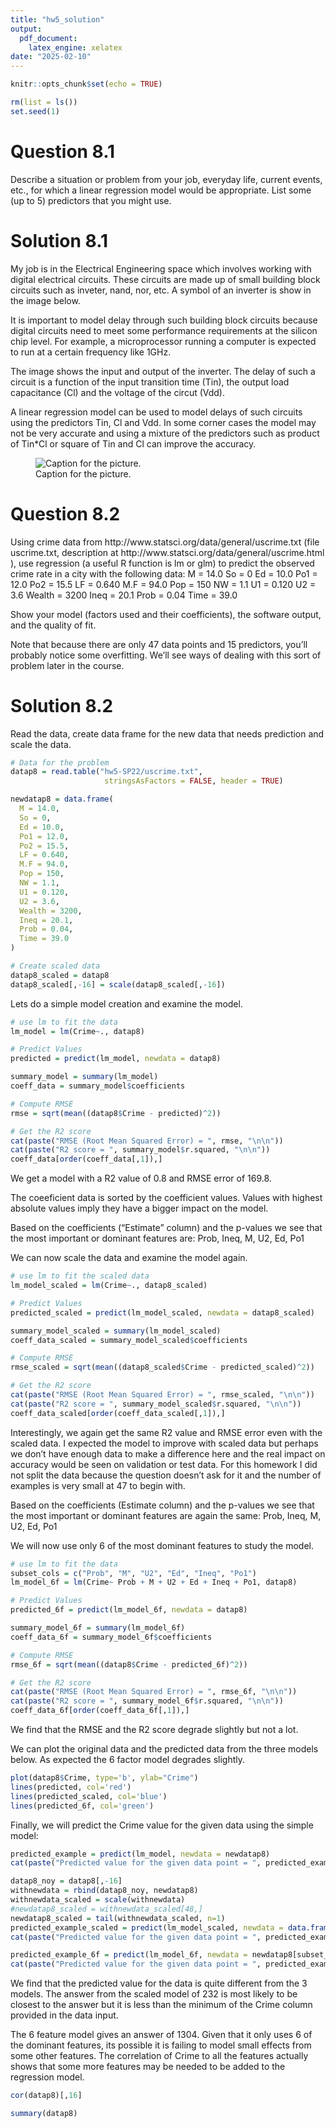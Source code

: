 ```yaml
---
title: "hw5_solution"
output:
  pdf_document:
    latex_engine: xelatex
date: "2025-02-10"
---
```


```r
knitr::opts_chunk$set(echo = TRUE)
```

```r
rm(list = ls())
set.seed(1)
```


# Question 8.1


Describe a situation or problem from your job, everyday life, current events, etc., for which a linear regression model would be appropriate. List some (up to 5) predictors that you might use.

# Solution 8.1

My job is in the Electrical Engineering space which involves working with digital electrical circuits. These circuits are made up of small building block circuits such as inveter, nand, nor, etc. A symbol of an inverter is show in the image below. 

It is important to model delay through such building block circuits because digital circuits need to meet some performance requirements at the silicon chip level. For example, a microprocessor running a computer is expected to run at a certain frequency like 1GHz. 

The image shows the input and output of the inverter. The delay of such a circuit is a function of the input transition time (Tin), the output load capacitance (Cl) and the voltage of the circut (Vdd). 

A linear regression model can be used to model delays of such circuits using the predictors Tin, Cl and Vdd. In some corner cases the model may not be very accurate and using a mixture of the predictors such as product of Tin*Cl or square of Tin and Cl can improve the accuracy. 

![Caption for the picture.](hw5-SP22/inverter.png)


# Question 8.2

Using crime data from http://www.statsci.org/data/general/uscrime.txt  (file uscrime.txt, description at http://www.statsci.org/data/general/uscrime.html ), use regression (a useful R function is lm or glm) to predict the observed crime rate in a city with the following data:
M = 14.0
So = 0
Ed = 10.0
Po1 = 12.0
Po2 = 15.5
LF = 0.640
M.F = 94.0
Pop = 150
NW = 1.1
U1 = 0.120
U2 = 3.6
Wealth = 3200
Ineq = 20.1
Prob = 0.04
Time = 39.0

Show your model (factors used and their coefficients), the software output, and the quality of fit. 

Note that because there are only 47 data points and 15 predictors, you’ll probably notice some overfitting.  We’ll see ways of dealing with this sort of problem later in the course.

# Solution 8.2

Read the data, create data frame for the new data that needs prediction and scale the data. 

```r
# Data for the problem
datap8 = read.table("hw5-SP22/uscrime.txt", 
                     stringsAsFactors = FALSE, header = TRUE)

newdatap8 = data.frame(
  M = 14.0,
  So = 0,
  Ed = 10.0,
  Po1 = 12.0,
  Po2 = 15.5,
  LF = 0.640,
  M.F = 94.0,
  Pop = 150,
  NW = 1.1,
  U1 = 0.120,
  U2 = 3.6,
  Wealth = 3200,
  Ineq = 20.1,
  Prob = 0.04,
  Time = 39.0
)

# Create scaled data
datap8_scaled = datap8
datap8_scaled[,-16] = scale(datap8_scaled[,-16])


```

Lets do a simple model creation and examine the model. 

```r

# use lm to fit the data
lm_model = lm(Crime~., datap8)

# Predict Values
predicted = predict(lm_model, newdata = datap8)

summary_model = summary(lm_model)
coeff_data = summary_model$coefficients

# Compute RMSE
rmse = sqrt(mean((datap8$Crime - predicted)^2))

# Get the R2 score
cat(paste("RMSE (Root Mean Squared Error) = ", rmse, "\n\n"))
cat(paste("R2 score = ", summary_model$r.squared, "\n\n"))
coeff_data[order(coeff_data[,1]),]
```

We get a model with a R2 value of 0.8 and RMSE error of 169.8. 

The coeeficient data is sorted by the coefficient values. Values with highest absolute values imply they have a bigger impact on the model. 

Based on the coefficients ("Estimate" column) and the p-values we see that the most important or dominant features are: Prob, Ineq, M, U2, Ed, Po1


We can now scale the data and examine the model again. 

``` r

# use lm to fit the scaled data
lm_model_scaled = lm(Crime~., datap8_scaled)

# Predict Values
predicted_scaled = predict(lm_model_scaled, newdata = datap8_scaled)

summary_model_scaled = summary(lm_model_scaled)
coeff_data_scaled = summary_model_scaled$coefficients

# Compute RMSE
rmse_scaled = sqrt(mean((datap8_scaled$Crime - predicted_scaled)^2))

# Get the R2 score
cat(paste("RMSE (Root Mean Squared Error) = ", rmse_scaled, "\n\n"))
cat(paste("R2 score = ", summary_model_scaled$r.squared, "\n\n"))
coeff_data_scaled[order(coeff_data_scaled[,1]),]

```

Interestingly, we again get the same R2 value and RMSE error even with the scaled data. I expected the model to improve with scaled data but perhaps we don't have enough data to make a difference here and the real impact on accuracy would be seen on validation or test data. For this homework I did not split the data because the question doesn't ask for it and the number of examples is very small at 47 to begin with. 

Based on the coefficients (Estimate column) and the p-values we see that the most important or dominant features are again the same: Prob, Ineq, M, U2, Ed, Po1


We will now use only 6 of the most dominant features to study the model.


```r

# use lm to fit the data
subset_cols = c("Prob", "M", "U2", "Ed", "Ineq", "Po1")
lm_model_6f = lm(Crime~ Prob + M + U2 + Ed + Ineq + Po1, datap8)

# Predict Values
predicted_6f = predict(lm_model_6f, newdata = datap8)

summary_model_6f = summary(lm_model_6f)
coeff_data_6f = summary_model_6f$coefficients

# Compute RMSE
rmse_6f = sqrt(mean((datap8$Crime - predicted_6f)^2))

# Get the R2 score
cat(paste("RMSE (Root Mean Squared Error) = ", rmse_6f, "\n\n"))
cat(paste("R2 score = ", summary_model_6f$r.squared, "\n\n"))
coeff_data_6f[order(coeff_data_6f[,1]),]
```
We find that the RMSE and the R2 score degrade slightly but not a lot.

We can plot the original data and the predicted data from the three models below. 
As expected the 6 factor model degrades slightly. 

``` r
plot(datap8$Crime, type='b', ylab="Crime")
lines(predicted, col='red')
lines(predicted_scaled, col='blue')
lines(predicted_6f, col='green')
```


Finally, we will predict the Crime value for the given data using the simple model:

``` r
predicted_example = predict(lm_model, newdata = newdatap8)
cat(paste("Predicted value for the given data point = ", predicted_example, "\n\n"))
```

``` r
datap8_noy = datap8[,-16]
withnewdata = rbind(datap8_noy, newdatap8)
withnewdata_scaled = scale(withnewdata)
#newdatap8_scaled = withnewdata_scaled[48,]
newdatap8_scaled = tail(withnewdata_scaled, n=1)
predicted_example_scaled = predict(lm_model_scaled, newdata = data.frame(newdatap8_scaled))
cat(paste("Predicted value for the given data point = ", predicted_example_scaled, "\n\n"))
```

``` r
predicted_example_6f = predict(lm_model_6f, newdata = newdatap8[subset_cols])
cat(paste("Predicted value for the given data point = ", predicted_example_6f, "\n\n"))
```


We find that the predicted value for the data is quite different from the 3 models. The answer from the scaled model of 232 is most likely to be closest to the answer but it is less than the minimum of the Crime column provided in the data input. 

The 6 feature model gives an answer of 1304. Given that it only uses 6 of the dominant features, its possible it is failing to model small effects from some other features. The correlation of Crime to all the features actually shows that some more features may be needed to be added to the regression model. 



``` r
cor(datap8)[,16]
```


``` r
summary(datap8)
```

